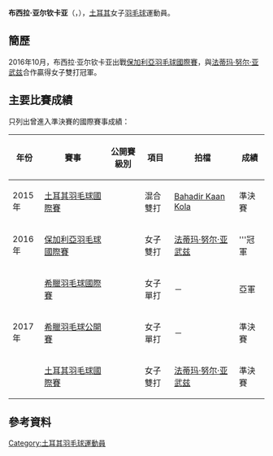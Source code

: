 {{noteTA|G1=Badminton}}
{{Infobox 羽球選手
| playername              = 布西拉·亚尔钦卡亚<br />{{lang|tr|Busra Yalçinkaya}}
| image                   = 
| size                    = 
| caption                 = 
| birth_name              = 
| date_of_birth           = {{birth_date_and_age|1996|1|1}}
| place_of_birth          = 
| height                  = 
| weight                  = 
| event                   = 女子單打、女子雙打、混合雙打
| country                 = {{TUR}}
| years_started           =
| handedness              = 
| coach                   = 
| highest_ranking         = 第225位（混雙-[[Bahadir_Kaan_Kola|Kola]]）
| date_of_highest_ranking = 2016年6月30日 <ref name="ranking">{{en}}[http://bwfcontent.tournamentsoftware.com/ranking/player.aspx?id=12404&player=276137 BWF World Ranking - Ranking of Busra YALÇINKAYA (69847)]</ref>
| current_ranking         = 第855位（女單）<br/>第437位（女雙-[[法蒂玛·努尔·亚武兹|亚武兹]]）<br/>第311位（混雙-[[Bahadir_Kaan_Kola|Kola]]）
| date_of_current_ranking = 2016年12月1日<ref>{{en}}[http://bwfcontent.tournamentsoftware.com/ranking/category.aspx?id=12404&category=473 BWF World Ranking - BWF世界排名榜 (12/1/2016) - Women's singles] {{Wayback|url=http://bwfcontent.tournamentsoftware.com/ranking/category.aspx?id=12404&category=473 |date=20181001122040 }}</ref><ref>{{en}}[http://bwfcontent.tournamentsoftware.com/ranking/category.aspx?id=12404&category=475 BWF World Ranking - BWF世界排名榜 (12/1/2016) - Women's doubles] {{Wayback|url=http://bwfcontent.tournamentsoftware.com/ranking/category.aspx?id=12404&category=475 |date=20210506040550 }}</ref><ref>{{en}}[http://bwfcontent.tournamentsoftware.com/ranking/category.aspx?id=12404&category=476 BWF World Ranking - BWF世界排名榜 (12/1/2016) - Mixed doubles] {{Wayback|url=http://bwfcontent.tournamentsoftware.com/ranking/category.aspx?id=12404&category=476 |date=20181001122220 }}</ref>
| played                  = 24勝–19負（女單）<br/>12勝–9負（女雙）<br/>12勝–10負（混雙）
| titles                  = 
| bwf_profile             = 05FECA5A-0157-465D-A156-84141B715CFD
| bwf_id                  = 69847
| updated                 = 2016年12月3日
}}
{{MedalTableTop}}
{{MedalSport | 女子[[羽毛球|羽毛球]]}}
{{MedalCountry | {{TUR}}}}
{{MedalBottom}}
'''布西拉·亚尔钦卡亚'''（{{lang-tr|'''Busra Yalçinkaya'''}}，{{bd|1996年|1月1日||}}），[[土耳其|土耳其]]女子[[羽毛球|羽毛球]]運動員。

== 簡歷 ==
2016年10月，布西拉·亚尔钦卡亚出戰[[2016年保加利亞羽毛球國際賽|保加利亞羽毛球國際賽]]，與[[法蒂玛·努尔·亚武兹|法蒂玛·努尔·亚武兹]]合作贏得女子雙打冠軍。

==主要比賽成績==
只列出曾進入準決賽的國際賽事成績：
{| class=wikitable style="text-align:center; font-size:small;" 
!width="50"|年份
!width="180"|賽事
!width="80"|公開賽級別
!width="60"|項目
!width="150"|拍檔
!width="50"|成績
|-
!rowspan="1"|2015年
|[[2015年土耳其羽毛球國際賽|土耳其羽毛球國際賽]]
|{{BWFIS}}
|混合雙打
|[[Bahadir_Kaan_Kola|Bahadir Kaan Kola]]
|bgcolor="#b8860b"|準決賽
|-
!rowspan="1"|2016年
|[[2016年保加利亞羽毛球國際賽|保加利亞羽毛球國際賽]]
|{{BWFFS}}
|女子雙打
|[[法蒂玛·努尔·亚武兹|法蒂玛·努尔·亚武兹]]
|bgcolor="gold"|'''冠軍
|-
!rowspan="3"|2017年
|[[2017年希臘羽毛球國際賽|希臘羽毛球國際賽]]
|{{BWFFS}}
|女子單打
|－
|bgcolor="silver"|亞軍
|-
|[[2017年希臘羽毛球公開賽|希臘羽毛球公開賽]]
|{{BWFIS}}
|女子單打
|－
|bgcolor="#b8860b"|準決賽
|-
|[[2017年土耳其羽毛球國際賽|土耳其羽毛球國際賽]]
|{{BWFIS}}
|女子雙打
|[[法蒂玛·努尔·亚武兹|法蒂玛·努尔·亚武兹]]
|bgcolor="#b8860b"|準決賽
|}
{{BWF賽事級別索引}}

== 參考資料 ==
{{Reflist}}

{{DEFAULTSORT:Yalçinkaya, Busra}}
[[Category:土耳其羽毛球運動員|Category:土耳其羽毛球運動員]]